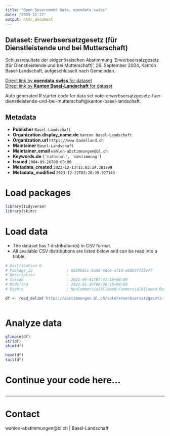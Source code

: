 ```yaml
---
title: "Open Government Data, opendata.swiss"
date: "2023-12-22"
output: html_document
---
```


## Dataset: Erwerbsersatzgesetz (für Dienstleistende und bei Mutterschaft)

Schlussresultate der eidgenössischen Abstimmung 'Erwerbsersatzgesetz (für Dienstleistende und bei Mutterschaft)', 26. September 2004, Kanton Basel-Landschaft, aufgeschlüsselt nach Gemeinden.

[Direct link by **opendata.swiss** for dataset](https://opendata.swiss/de/dataset/erwerbsersatzgesetz-fur-dienstleistende-und-bei-mutterschaft)<br>
[Direct link by **Kanton Basel-Landschaft** for dataset](https://abstimmungen.bl.ch/vote/erwerbsersatzgesetz-fuer-dienstleistende-und-bei-mutterschaft/data)

Auto generated R starter code for data set vote-erwerbsersatzgesetz-fuer-dienstleistende-und-bei-mutterschaft@kanton-basel-landschaft.

## Metadata

- **Publisher** `Basel-Landschaft`
- **Organization.display_name.de** `Kanton Basel-Landschaft`
- **Organization.url** `https://www.baselland.ch`
- **Maintainer** `Basel-Landschaft`
- **Maintainer_email** `wahlen-abstimmungen@bl.ch`
- **Keywords.de** `['national', 'abstimmung']`
- **Issued** `2004-09-26T00:00:00`
- **Metadata_created** `2022-12-13T15:02:14.381799`
- **Metadata_modified** `2023-12-22T03:28:39.927143`


# Load packages

```r

library(tidyverse)
library(skimr)

```

# Load data

-   The dataset has 1 distribution(s) in CSV format.
-   All available CSV distributions are listed below and can be read into a tibble.

```r

# Distribution 0
# Package_id               : 6d89b8cc-6a0d-4dce-a71d-e88b9ff33e77
# Description              : 
# Issued                   : 2021-09-01T07:43:18+00:00
# Modified                 : 2022-01-19T06:36:15+00:00
# Rights                   : NonCommercialAllowed-CommercialAllowed-ReferenceRequired

df <- read_delim('https://abstimmungen.bl.ch/vote/erwerbsersatzgesetz-fuer-dienstleistende-und-bei-mutterschaft/data-csv')



```

# Analyze data

```r

glimpse(df)
str(df)
skim(df)

head(df)
tail(df)

```

# Continue your code here...

```r

```

------------------------------------------------------------------------

# Contact

wahlen-abstimmungen@bl.ch | Basel-Landschaft
